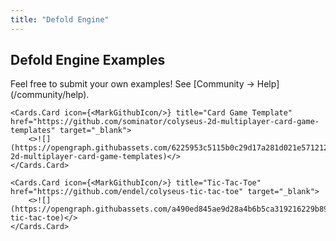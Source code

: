 ```yaml
---
title: "Defold Engine"
---
```


## Defold Engine Examples

<Callout type="warning">
    Feel free to submit your own examples! See [Community → Help](/community/help).
</Callout>

<Cards>

    <Cards.Card icon={<MarkGithubIcon/>} title="Card Game Template" href="https://github.com/sominator/colyseus-2d-multiplayer-card-game-templates" target="_blank">
        <>![](https://opengraph.githubassets.com/6225953c5115b0c29d17a281d021e5712128722beeb8eac033b3488ea08f48a0/sominator/colyseus-2d-multiplayer-card-game-templates)</>
    </Cards.Card>

    <Cards.Card icon={<MarkGithubIcon/>} title="Tic-Tac-Toe" href="https://github.com/endel/colyseus-tic-tac-toe" target="_blank">
        <>![](https://opengraph.githubassets.com/a490ed845ae9d28a4b6b5ca319216229b895343cd18923431890646ca5c06207/endel/colyseus-tic-tac-toe)</>
    </Cards.Card>

</Cards>